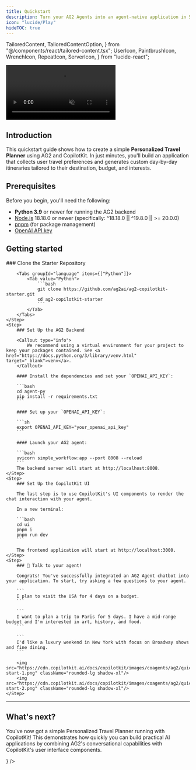 ```yaml
---
title: Quickstart
description: Turn your AG2 Agents into an agent-native application in 5 minutes.
icon: "lucide/Play"
hideTOC: true
---
```


  TailoredContent,
  TailoredContentOption,
} from "@/components/react/tailored-content.tsx";
  UserIcon,
  PaintbrushIcon,
  WrenchIcon,
  RepeatIcon,
  ServerIcon,
} from "lucide-react";

<video
  src="https://cdn.copilotkit.ai/docs/copilotkit/images/coagents/chat-example.mp4"
  className="rounded-lg shadow-xl"
  loop
  playsInline
  controls
  autoPlay
  muted
/>

## Introduction

This quickstart guide shows how to create a simple **Personalized Travel Planner** using AG2 and CopilotKit. In just minutes, you'll build an application that collects user travel preferences and generates custom day-by-day itineraries tailored to their destination, budget, and interests.

## Prerequisites

Before you begin, you'll need the following:

- **Python 3.9** or newer for running the AG2 backend
- <a href="https://nodejs.org/en/download" target="_blank">Node.js</a> 18.18.0 or newer (specifically: ^18.18.0 || ^19.8.0 || >= 20.0.0)
- <a href="https://pnpm.io/installation" target="_blank">pnpm</a> (for package management)
- <a href="https://platform.openai.com/api-keys" target="_blank">OpenAI API key</a>

## Getting started

<Steps>
    <Step>
        ### Clone the Starter Repository

        <Tabs groupId="language" items={["Python"]}>
            <Tab value="Python">
                ```bash
                git clone https://github.com/ag2ai/ag2-copilotkit-starter.git
                cd ag2-copilotkit-starter
                ```
            </Tab>
        </Tabs>
    </Step>
    <Step>
        ### Set Up the AG2 Backend

        <Callout type="info">
            We recommend using a virtual environment for your project to keep your packages contained. See <a href="https://docs.python.org/3/library/venv.html" target="_blank">venv</a>.
        </Callout>

        #### Install the dependencies and set your `OPENAI_API_KEY`:

        ```bash
        cd agent-py
        pip install -r requirements.txt
        ```

        #### Set up your `OPENAI_API_KEY`:

        ```sh
        export OPENAI_API_KEY="your_openai_api_key"
        ```

        #### Launch your AG2 agent:

        ```bash
        uvicorn simple_workflow:app --port 8008 --reload
        ```
        The backend server will start at http://localhost:8008.
    </Step>
    <Step>
        ### Set Up the CopilotKit UI
        
        The last step is to use CopilotKit's UI components to render the chat interaction with your agent.

        In a new terminal:

        ```bash
        cd ui
        pnpm i
        pnpm run dev
        ```

        The frontend application will start at http://localhost:3000.
    </Step>
    <Step>
        ### 🎉 Talk to your agent!

        Congrats! You've successfully integrated an AG2 Agent chatbot into your application. To start, try asking a few questions to your agent.

        ```
        I plan to visit the USA for 4 days on a budget.
        ```

        ```
        I want to plan a trip to Paris for 5 days. I have a mid-range budget and I'm interested in art, history, and food.
        ```

        ```
        I'd like a luxury weekend in New York with focus on Broadway shows and fine dining.
        ```

        <img src="https://cdn.copilotkit.ai/docs/copilotkit/images/coagents/ag2/quick-start-1.png" className="rounded-lg shadow-xl"/>
        <img src="https://cdn.copilotkit.ai/docs/copilotkit/images/coagents/ag2/quick-start-2.png" className="rounded-lg shadow-xl"/>
    </Step>

</Steps>

---

## What's next?

You've now got a simple Personalized Travel Planner running with CopilotKit! This demonstrates how quickly you can build practical AI applications by combining AG2's conversational capabilities with CopilotKit's user interface components.

<Cards>
  <Card
    title="Implement Human in the Loop"
    description="Allow your users and agents to collaborate together on tasks."
    href="/ag2/human-in-the-loop"
    icon={<UserIcon />}
  />
</Cards>
